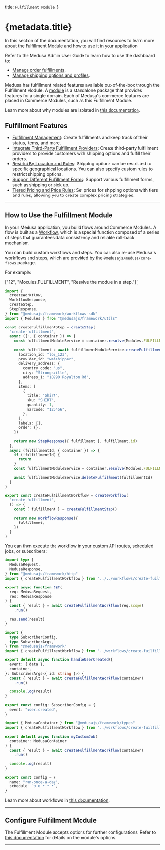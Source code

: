 
  title: `Fulfillment Module`,
}

# {metadata.title}

In this section of the documentation, you will find resources to learn more about the Fulfillment Module and how to use it in your application.

<Note title="Looking for no-code docs?">

Refer to the Medusa Admin User Guide to learn how to use the dashboard to:

- [Manage order fulfillments](!user-guide!/orders/fulfillments).
- [Manage shipping options and profiles](!user-guide!/settings/locations-and-shipping).

</Note>

Medusa has fulfillment related features available out-of-the-box through the Fulfillment Module. A [module](!docs!/learn/fundamentals/modules) is a standalone package that provides features for a single domain. Each of Medusa's commerce features are placed in Commerce Modules, such as this Fulfillment Module.

<Note>

Learn more about why modules are isolated in [this documentation](!docs!/learn/fundamentals/modules/isolation).

</Note>

## Fulfillment Features

- [Fulfillment Management](./item-fulfillment/page.mdx): Create fulfillments and keep track of their status, items, and more.
- [Integrate Third-Party Fulfillment Providers](./fulfillment-provider/page.mdx): Create third-party fulfillment providers to provide customers with shipping options and fulfill their orders.
- [Restrict By Location and Rules](./shipping-option/page.mdx): Shipping options can be restricted to specific geographical locations. You can also specify custom rules to restrict shipping options.
- [Support Different Fulfillment Forms](./concepts/page.mdx): Support various fulfillment forms, such as shipping or pick up.
- [Tiered Pricing and Price Rules](../pricing/price-rules/page.mdx): Set prices for shipping options with tiers and rules, allowing you to create complex pricing strategies.

---

## How to Use the Fulfillment Module

In your Medusa application, you build flows around Commerce Modules. A flow is built as a [Workflow](!docs!/learn/fundamentals/workflows), which is a special function composed of a series of steps that guarantees data consistency and reliable roll-back mechanism. 

You can build custom workflows and steps. You can also re-use Medusa's workflows and steps, which are provided by the `@medusajs/medusa/core-flows` package.

For example:

  ["12", "Modules.FULFILLMENT", "Resolve the module in a step."]
]

```ts title="src/workflows/create-fulfillment.ts" highlights={highlights}
import { 
  createWorkflow, 
  WorkflowResponse,
  createStep,
  StepResponse,
} from "@medusajs/framework/workflows-sdk"
import { Modules } from "@medusajs/framework/utils"

const createFulfillmentStep = createStep(
  "create-fulfillment",
  async ({}, { container }) => {
    const fulfillmentModuleService = container.resolve(Modules.FULFILLMENT)

    const fulfillment = await fulfillmentModuleService.createFulfillment({
      location_id: "loc_123",
      provider_id: "webshipper",
      delivery_address: {
        country_code: "us",
        city: "Strongsville",
        address_1: "18290 Royalton Rd",
      },
      items: [
        {
          title: "Shirt",
          sku: "SHIRT",
          quantity: 1,
          barcode: "123456",
        },
      ],
      labels: [],
      order: {},
    })

    return new StepResponse({ fulfillment }, fulfillment.id)
  },
  async (fulfillmentId, { container }) => {
    if (!fulfillmentId) {
      return
    }
    const fulfillmentModuleService = container.resolve(Modules.FULFILLMENT)

    await fulfillmentModuleService.deleteFulfillment(fulfillmentId)
  }
)

export const createFulfillmentWorkflow = createWorkflow(
  "create-fulfillment",
  () => {
    const { fulfillment } = createFulfillmentStep()

    return new WorkflowResponse({
      fulfillment,
    })
  }
)
```

You can then execute the workflow in your custom API routes, scheduled jobs, or subscribers:

<CodeTabs group="resource-types">
  <CodeTab label="API Route" value="api-route">
    
```ts title="src/api/workflow/route.ts" highlights={[["11"], ["12"]]} collapsibleLines="1-6" expandButtonLabel="Show Imports"
import type {
  MedusaRequest,
  MedusaResponse,
} from "@medusajs/framework/http"
import { createFulfillmentWorkflow } from "../../workflows/create-fuilfillment"

export async function GET(
  req: MedusaRequest,
  res: MedusaResponse
) {
  const { result } = await createFulfillmentWorkflow(req.scope)
    .run()

  res.send(result)
}
```

  </CodeTab>
  <CodeTab label="Subscriber" value="subscriber">
    
```ts title="src/subscribers/user-created.ts" highlights={[["11"], ["12"]]} collapsibleLines="1-6" expandButtonLabel="Show Imports"
import {
  type SubscriberConfig,
  type SubscriberArgs,
} from "@medusajs/framework"
import { createFulfillmentWorkflow } from "../workflows/create-fuilfillment"

export default async function handleUserCreated({
  event: { data },
  container,
}: SubscriberArgs<{ id: string }>) {
  const { result } = await createFulfillmentWorkflow(container)
    .run()

  console.log(result)
}

export const config: SubscriberConfig = {
  event: "user.created",
}
```

  </CodeTab>
  <CodeTab label="Scheduled Job" value="scheduled-job">
    
```ts title="src/jobs/run-daily.ts" highlights={[["7"], ["8"]]}
import { MedusaContainer } from "@medusajs/framework/types"
import { createFulfillmentWorkflow } from "../workflows/create-fuilfillment"

export default async function myCustomJob(
  container: MedusaContainer
) {
  const { result } = await createFulfillmentWorkflow(container)
    .run()

  console.log(result)
}

export const config = {
  name: "run-once-a-day",
  schedule: `0 0 * * *`,
}
```

  </CodeTab>
</CodeTabs>

Learn more about workflows in [this documentation](!docs!/learn/fundamentals/workflows).

---

## Configure Fulfillment Module

The Fulfillment Module accepts options for further configurations. Refer to [this documentation](./module-options/page.mdx) for details on the module's options.

---

<CommerceModuleSections />